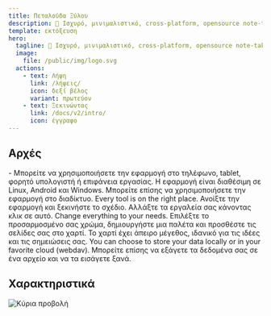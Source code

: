 ```yaml
---
title: Πεταλούδα Ξύλου
description: 🎨 Ισχυρό, μινιμαλιστικό, cross-platform, opensource note-taking app 🎨
template: εκτόξευση
hero:
  tagline: 🎨 Ισχυρό, μινιμαλιστικό, cross-platform, opensource note-taking app 🎨
  image:
    file: /public/img/logo.svg
  actions:
    - text: Λήψη
      link: /λήψεις/
      icon: δεξί βέλος
      variant: πρωτεύον
    - text: Ξεκινώντας
      link: /docs/v2/intro/
      icon: έγγραφο
---
```



## Αρχές

<CardGrid stagger>
	<Card title="Cross platform" icon="laptop">
		- Μπορείτε να χρησιμοποιήσετε την εφαρμογή στο τηλέφωνο, tablet, φορητό υπολογιστή ή επιφάνεια εργασίας. Η εφαρμογή είναι διαθέσιμη σε Linux, Android και Windows. Μπορείτε επίσης να χρησιμοποιήσετε την εφαρμογή στο διαδίκτυο.
	</Card>
	<Card title="Simple and intuitive" icon="puzzle">
		Every tool is on the right place. Ανοίξτε την εφαρμογή και ξεκινήστε το σχέδιο. Αλλάξτε τα εργαλεία σας κάνοντας κλικ σε αυτό.
	</Card>
	<Card title="Customizable" icon="pencil">
		Change everything to your needs. Επιλέξτε το προσαρμοσμένο σας χρώμα, δημιουργήστε μια παλέτα και προσθέστε τις σελίδες σας στο χαρτί. Το χαρτί έχει άπειρο μέγεθος, ιδανικό για τις ιδέες και τις σημειώσεις σας.
	</Card>
	<Card title="Choose where your data is stored" icon="open-book">
		You can choose to store your data locally or in your favorite cloud (webdav). Μπορείτε επίσης να εξάγετε τα δεδομένα σας σε ένα αρχείο και να τα εισάγετε ξανά.
	</Card>
</CardGrid>

## Χαρακτηριστικά

![Κύρια προβολή](@assets/img/main.png)

<CardGrid stagger>
	<Card title="Let your ideas flow on an infinite canvas">
	</Card>
	<Card title="Use your pen, markdown or rich text to let your ideas flow">
	</Card>
	<Card title="Load PDF, SVG, PNG and more files into your notes or take pictures from the camera">
	</Card>
	<Card title="Structure your notes by adding areas and waypoints or use multiple pages">
	</Card>
</CardGrid>

<LinkCard title="Download today" href="/downloads/" />
